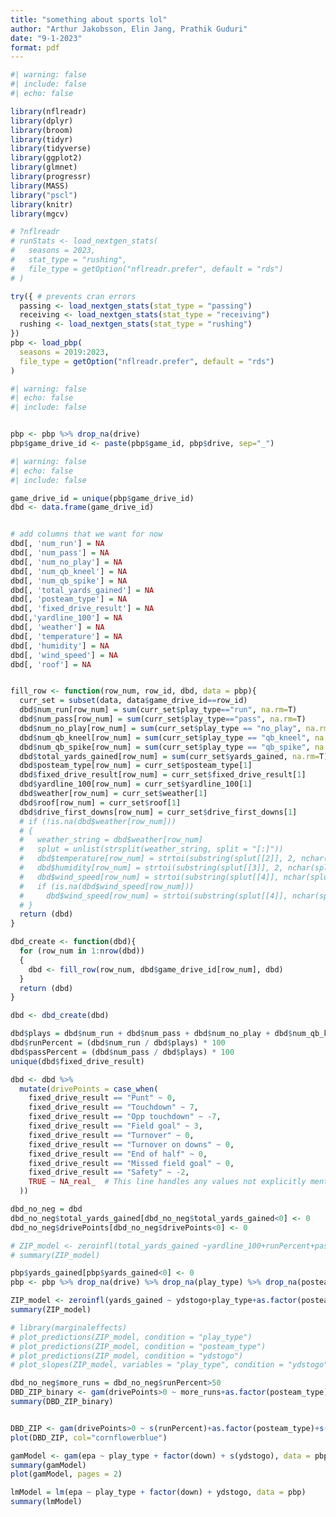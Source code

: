 ```yaml
---
title: "something about sports lol"
author: "Arthur Jakobsson, Elin Jang, Prathik Guduri"
date: "9-1-2023"
format: pdf
---
```



```r
#| warning: false
#| include: false
#| echo: false

library(nflreadr)
library(dplyr)
library(broom)
library(tidyr)
library(tidyverse)
library(ggplot2)
library(glmnet)
library(progressr)
library(MASS)
library("pscl")
library(knitr)
library(mgcv)

# ?nflreadr
# runStats <- load_nextgen_stats(
#   seasons = 2023,
#   stat_type = "rushing",
#   file_type = getOption("nflreadr.prefer", default = "rds")
# )

try({ # prevents cran errors
  passing <- load_nextgen_stats(stat_type = "passing")
  receiving <- load_nextgen_stats(stat_type = "receiving")
  rushing <- load_nextgen_stats(stat_type = "rushing")
})
pbp <- load_pbp(
  seasons = 2019:2023,
  file_type = getOption("nflreadr.prefer", default = "rds")
)
```

```r
#| warning: false
#| echo: false
#| include: false


pbp <- pbp %>% drop_na(drive)
pbp$game_drive_id <- paste(pbp$game_id, pbp$drive, sep="_")
```


```r
#| warning: false
#| echo: false
#| include: false

game_drive_id = unique(pbp$game_drive_id)
dbd <- data.frame(game_drive_id)


# add columns that we want for now
dbd[, 'num_run'] = NA
dbd[, 'num_pass'] = NA
dbd[, 'num_no_play'] = NA
dbd[, 'num_qb_kneel'] = NA
dbd[, 'num_qb_spike'] = NA
dbd[, 'total_yards_gained'] = NA
dbd[, 'posteam_type'] = NA
dbd[, 'fixed_drive_result'] = NA
dbd[,'yardline_100'] = NA
dbd[, 'weather'] = NA
dbd[, 'temperature'] = NA
dbd[, 'humidity'] = NA
dbd[, 'wind_speed'] = NA
dbd[, 'roof'] = NA


fill_row <- function(row_num, row_id, dbd, data = pbp){
  curr_set = subset(data, data$game_drive_id==row_id)
  dbd$num_run[row_num] = sum(curr_set$play_type=="run", na.rm=T)
  dbd$num_pass[row_num] = sum(curr_set$play_type=="pass", na.rm=T)
  dbd$num_no_play[row_num] = sum(curr_set$play_type == "no_play", na.rm=T)
  dbd$num_qb_kneel[row_num] = sum(curr_set$play_type == "qb_kneel", na.rm=T)
  dbd$num_qb_spike[row_num] = sum(curr_set$play_type == "qb_spike", na.rm=T)
  dbd$total_yards_gained[row_num] = sum(curr_set$yards_gained, na.rm=T)
  dbd$posteam_type[row_num] = curr_set$posteam_type[1]
  dbd$fixed_drive_result[row_num] = curr_set$fixed_drive_result[1]
  dbd$yardline_100[row_num] = curr_set$yardline_100[1]
  dbd$weather[row_num] = curr_set$weather[1]
  dbd$roof[row_num] = curr_set$roof[1]
  dbd$drive_first_downs[row_num] = curr_set$drive_first_downs[1]
  # if (!is.na(dbd$weather[row_num]))
  # {
  #   weather_string = dbd$weather[row_num]
  #   splut = unlist(strsplit(weather_string, split = "[:]"))
  #   dbd$temperature[row_num] = strtoi(substring(splut[[2]], 2, nchar(splut[[2]])-13))
  #   dbd$humidity[row_num] = strtoi(substring(splut[[3]], 2, nchar(splut[[3]])-7))
  #   dbd$wind_speed[row_num] = strtoi(substring(splut[[4]], nchar(splut[[4]])-6, nchar(splut[[4]])-4))
  #   if (is.na(dbd$wind_speed[row_num]))
  #     dbd$wind_speed[row_num] = strtoi(substring(splut[[4]], nchar(splut[[4]])-5, nchar(splut[[4]])-4))
  # }
  return (dbd)
}

dbd_create <- function(dbd){
  for (row_num in 1:nrow(dbd)) 
  {
    dbd <- fill_row(row_num, dbd$game_drive_id[row_num], dbd)
  }
  return (dbd)
}

dbd <- dbd_create(dbd)
```

```r
dbd$plays = dbd$num_run + dbd$num_pass + dbd$num_no_play + dbd$num_qb_kneel + dbd$num_qb_spike
dbd$runPercent = (dbd$num_run / dbd$plays) * 100
dbd$passPercent = (dbd$num_pass / dbd$plays) * 100
unique(dbd$fixed_drive_result)

dbd <- dbd %>%
  mutate(drivePoints = case_when(
    fixed_drive_result == "Punt" ~ 0,
    fixed_drive_result == "Touchdown" ~ 7,
    fixed_drive_result == "Opp touchdown" ~ -7,
    fixed_drive_result == "Field goal" ~ 3,
    fixed_drive_result == "Turnover" ~ 0,
    fixed_drive_result == "Turnover on downs" ~ 0,
    fixed_drive_result == "End of half" ~ 0,
    fixed_drive_result == "Missed field goal" ~ 0,
    fixed_drive_result == "Safety" ~ -2,
    TRUE ~ NA_real_  # This line handles any values not explicitly mentioned
  ))
```





```r
dbd_no_neg = dbd
dbd_no_neg$total_yards_gained[dbd_no_neg$total_yards_gained<0] <- 0 
dbd_no_neg$drivePoints[dbd_no_neg$drivePoints<0] <- 0 

# ZIP_model <- zeroinfl(total_yards_gained ~yardline_100+runPercent+passPercent+as.factor(posteam_type), data=dbd_no_neg, dist = "poisson", link="logit")
# summary(ZIP_model)

pbp$yards_gained[pbp$yards_gained<0] <- 0 
pbp <- pbp %>% drop_na(drive) %>% drop_na(play_type) %>% drop_na(posteam) %>% filter(play_type =="pass" | play_type=="run")

ZIP_model <- zeroinfl(yards_gained ~ ydstogo+play_type+as.factor(posteam_type), data=pbp, dist = "poisson", link="logit")
summary(ZIP_model)

# library(marginaleffects)
# plot_predictions(ZIP_model, condition = "play_type") 
# plot_predictions(ZIP_model, condition = "posteam_type")
# plot_predictions(ZIP_model, condition = "ydstogo")
# plot_slopes(ZIP_model, variables = "play_type", condition = "ydstogo")
```

```r
dbd_no_neg$more_runs = dbd_no_neg$runPercent>50
DBD_ZIP_binary <- gam(drivePoints>0 ~ more_runs+as.factor(posteam_type), data=dbd_no_neg, family = binomial)
summary(DBD_ZIP_binary)


DBD_ZIP <- gam(drivePoints>0 ~ s(runPercent)+as.factor(posteam_type)+s(plays), data=dbd_no_neg)
plot(DBD_ZIP, col="cornflowerblue")
```


```r
gamModel <- gam(epa ~ play_type + factor(down) + s(ydstogo), data = pbp, na.action=na.exclude)
summary(gamModel)
plot(gamModel, pages = 2)
```



```r
lmModel = lm(epa ~ play_type + factor(down) + ydstogo, data = pbp)
summary(lmModel)
```


